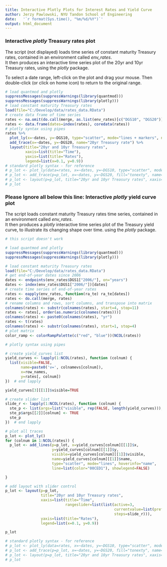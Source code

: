 ```yaml
---
title: Interactive Plotly Plots for Interest Rates and Yield Curve
author: Jerzy Pawlowski, NYU Tandon School of Engineering
date:   '`r format(Sys.time(), "%m/%d/%Y")`'
output: html_document
---
```


### Interactive *plotly* Treasury rates plot

The script (not displayed) loads time series of constant maturity Treasury rates, contained in an environment called *env_rates*.  
It then produces an interactive time series plot of the 20yr and 10yr Treasury rates, using the *plotly* package.

To select a date range, left-click on the plot and drag your mouse.
Then double-click (or click on home icon) to return to the original range.

```r
# load quantmod and plotly
suppressMessages(suppressWarnings(library(quantmod)))
suppressMessages(suppressWarnings(library(plotly)))
# load constant maturity Treasury rates
load(file="C:/Develop/data/rates_data.RData")
# create data frame of time series
rates <- na.omit(do.call(merge, as.list(env_rates)[c("DGS10", "DGS20")]))
rates <- data.frame(dates=index(rates), coredata(rates))
# plotly syntax using pipes
rates %>% 
  plot_ly(x=~dates, y=~DGS10, type="scatter", mode="lines + markers", name="10yr Treasury rate") %>% 
  add_trace(x=~dates, y=~DGS20, name="20yr Treasury rate") %>% 
  layout(title="20yr and 10yr Treasury rates", 
         xaxis=list(title="Time"),
         yaxis=list(title="Rates"),
         legend=list(x=0.1, y=0.9))
# standard plotly syntax - for reference
# p_lot <- plot_ly(data=rates, x=~dates, y=~DGS10, type="scatter", mode="lines", name="10yr Treasury rate")
# p_lot <- add_trace(p=p_lot, x=~dates, y=~DGS20, fill="tonexty", name="20yr Treasury rate")
# p_lot <- layout(p=p_lot, title="20yr and 10yr Treasury rates", xaxis=list(title="Time"), yaxis=list(title="Rates"), legend=list(x=0.1, y=0.9))
# p_lot
```


### Please Ignore all below this line: Interactive *plotly* yield curve plot

The script loads constant maturity Treasury rates time series, contained in an environment called *env_rates*.  
It then produces a *plotly* interactive time series plot of the Treasury yield curve, to illustrate its changing shape over time.
using the *plotly* package.

```r
# this script doesn't work

# load quantmod and plotly
suppressMessages(suppressWarnings(library(quantmod)))
suppressMessages(suppressWarnings(library(plotly)))

# load constant maturity Treasury rates
load(file="C:/Develop/data/rates_data.RData")
# get end-of-year dates since 2006
dates <- endpoints(env_rates$DGS1["2006/"], on="years")
dates <- index(env_rates$DGS1["2006/"])[dates]
# create time series of end-of-year rates
rates <- eapply(env_rates, function(ra_te) ra_te[dates])
rates <- do.call(merge, rates)
# rename columns and rows, sort columns, and transpose into matrix
colnames(rates) <- substr(colnames(rates), start=4, stop=11)
rates <- rates[, order(as.numeric(colnames(rates)))]
colnames(rates) <- paste0(colnames(rates), "yr")
rates <- t(rates)
colnames(rates) <- substr(colnames(rates), start=1, stop=4)
# plot matrix
color_ramp <- colorRampPalette(c("red", "blue"))(NCOL(rates))

# plotly syntax using pipes

# create yield_curves list
yield_curves <- lapply(1:NCOL(rates), function (colnum) {
  list(visible=FALSE,
       name=paste0('v=', colnamevs[colnum]),
       x=row_names,
       y=rates[, colnum])
})  # end lapply

yield_curves[3][[1]]$visible=TRUE

# create slider list
slide_r <- lapply(1:NCOL(rates), function (colnum) {
  ste_p <- list(args=list("visible", rep(FALSE, length(yield_curves))), method="restyle")
  ste_p$args[[2]][colnum] <- TRUE
  ste_p
})  # end lapply

# plot all traces
p_lot <- plot_ly()
for (colnum in 1:NCOL(rates)) {
  p_lot <- add_lines(p=p_lot, x=yield_curves[colnum][[1]]$x, 
                     y=yield_curves[colnum][[1]]$y, 
                     visible=yield_curves[colnum][[1]]$visible, 
                     name=yield_curves[colnum][[1]]$name, 
                     type="scatter", mode="lines", hoverinfo="name", 
                     line=list(color="00CED1"), showlegend=FALSE)

}  

# add layout with slider control
p_lot <- layout(p=p_lot, 
                title="20yr and 10yr Treasury rates", 
                xaxis=list(title="Time", 
                           rangeslider=list(list(active=3,
                                                 currentvalue=list(prefix="Frequency: "),
                                                 steps=slide_r))), 
                yaxis=list(title="Rates"), 
                legend=list(x=0.1, y=0.9))

p_lot

# standard plotly syntax - for reference
# p_lot <- plot_ly(data=rates, x=~dates, y=~DGS10, type="scatter", mode="lines", name="10yr Treasury rate")
# p_lot <- add_trace(p=p_lot, x=~dates, y=~DGS20, fill="tonexty", name="20yr Treasury rate")
# p_lot <- layout(p=p_lot, title="20yr and 10yr Treasury rates", xaxis=list(title="Time"), yaxis=list(title="Rates"), legend=list(x=0.1, y=0.9))
# p_lot
```

